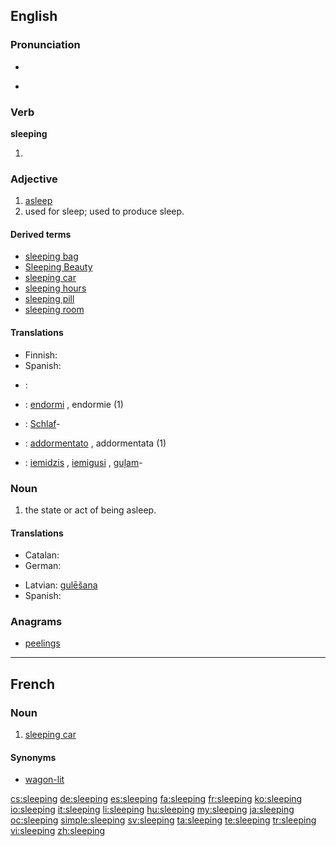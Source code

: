 ==English==

===Pronunciation===
* {{audio|en-us-sleeping.ogg|Audio (US)}}

* {{rhymes|iːpɪŋ}}

===Verb===
'''sleeping'''

# {{present participle of|sleep}}

===Adjective===
{{en-adj|-}}

# [[asleep]]
# used for sleep; used to produce sleep.

====Derived terms====
* [[sleeping bag]]
* [[Sleeping Beauty]]
* [[sleeping car]]
* [[sleeping hours]]
* [[sleeping pill]]
* [[sleeping room]]

====Translations====
{{trans-top|asleep}}
* Finnish: {{t|fi|nukkuva}}
* Spanish: {{t-|es|dormido}}
{{trans-mid}}
{{trans-bottom}}

{{trans-top|used for sleep; used to produce sleep}}
{{trans-mid}}
{{trans-bottom}}

{{checktrans-top}}
* {{ttbc|eo}}: {{t-|eo|dormanta|xs=Esperanto}}
* {{ttbc|fr}}: [[endormi]] {{m}}, endormie {{f}} (1)
* {{ttbc|de}}: [[Schlaf]]- {{qualifier|prefix}}
{{trans-mid}}
* {{ttbc|it}}: [[addormentato]] {{m}}, addormentata {{f}} (1)
* {{ttbc|lv}}: [[iemidzis]] {{m}}, [[iemigusi]] {{f}}, [[guļam]]-
{{trans-bottom}}

===Noun===
{{en-noun|-}}

# the state or act of being asleep.

====Translations====
{{trans-top|state or act of being asleep}}
* Catalan: {{t-|ca|dormint|m}}
* German: {{t+|de|Schlaf|m}}
{{trans-mid}}
* Latvian: [[gulēšana]] {{f}}
* Spanish: {{t-|es|durmiendo|m}}
{{trans-bottom}}

===Anagrams===
* [[peelings]]

----

==French==

===Noun===
{{fr-noun|m}}

# [[sleeping car]]

====Synonyms====
* [[wagon-lit]]

[[cs:sleeping]]
[[de:sleeping]]
[[es:sleeping]]
[[fa:sleeping]]
[[fr:sleeping]]
[[ko:sleeping]]
[[io:sleeping]]
[[it:sleeping]]
[[li:sleeping]]
[[hu:sleeping]]
[[my:sleeping]]
[[ja:sleeping]]
[[oc:sleeping]]
[[simple:sleeping]]
[[sv:sleeping]]
[[ta:sleeping]]
[[te:sleeping]]
[[tr:sleeping]]
[[vi:sleeping]]
[[zh:sleeping]]